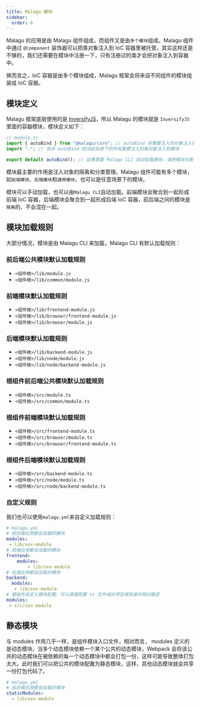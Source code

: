 ```yaml
---
title: Malagu 模块
sidebar:
  order: 6
---
```


Malagu 的应用是由 Malagu 组件组成，而组件又是由`多个模块`组成。Malagu 组件中通过 `@Component` 装饰器可以把类对象注入到 IoC 容器里被托管，其实这样还是不够的，我们还需要在模块中注册一下，只有注册过的类才会把对象注入到容器中。

换而言之，IoC 容器是由多个模块组成，Malagu 框架会将来自不同组件的模块组装成 IoC 容器。

## 模块定义

Malagu 框架底层使用的是 [InversifyJS](https://github.com/inversify/InversifyJS)，所以 Malagu 的模块就是 `InversifyJS` 里面的容器模块，模块定义如下：

```typescript
// module.ts
import { autoBind } from "@malagu/core"; // autoBind 将需要注入的对象注入到模块中，并返回该模块
import "."; // 告诉 autoBind 把当前目录下的所有需要注入的类对象注入到模块

export default autoBind(); // 如果需要 Malagu CLI 自动加载模块，请把模块对象导出为默认
```

模块最主要的作用是注入对象的隔离和分类管理。Malagu 组件可能有多个模块，如`前端模块`、`后端模块`和`通用模块`，也可以是任意场景下的模块。

模块可以手动加载，也可以由`Malagu CLI`自动加载。前端模块会聚合到一起形成前端 IoC 容器，后端模块会聚合到一起形成后端 IoC 容器，前后端之间的模块是`隔离`的，不会混在一起。

## 模块加载规则

大部分情况，模块是由 Malagu CLI 来加载，Malagu CLI 有默认加载规则：

### 前后端公共模块默认加载规则

- `<组件根>/lib/module.js`
- `<组件根>/lib/common/module.js`

### 前端模块默认加载规则

- `<组件根>/lib/frontend-module.js`
- `<组件根>/lib/browser/frontend-module.js`
- `<组件根>/lib/browser/module.js`

### 后端模块默认加载规则

- `<组件根>/lib/backend-module.js`
- `<组件根>/lib/node/module.js`
- `<组件根>/lib/node/backend-module.js`

### 根组件前后端公共模块默认加载规则

- `<组件根>/src/module.ts`
- `<组件根>/src/common/module.ts`

### 根组件前端模块默认加载规则

- `<组件根>/src/frontend-module.ts`
- `<组件根>/src/browser/module.ts`
- `<组件根>/src/browser/frontend-module.ts`

### 根组件后端模块默认加载规则

- `<组件根>/src/backend-module.ts`
- `<组件根>/src/node/module.ts`
- `<组件根>/src/node/backend-module.ts`

### 自定义规则

我们也可以使用`malagu.yml`来自定义加载规则：

```yml
# malagu.yml
# 前后端应用都会加载的模块
modules:
 - lib/xxx-module
# 前端应用都会加载的模块
frontend:
	modules:
 		- lib/xxx-module
# 后端应用都会加载的模块
backend:
  modules:
   - lib/xxx-module
# 根组件自定义模块配置，可以直接配置 ts 文件相对项目根目录的相对路径
modules:
 - src/xxx-module
```

## 静态模块

与 modules 作用几乎一样，是组件模块入口文件，相对而言， modules 定义的是动态模块，当多个动态模块依赖一个某个公共的动态模块，Webpack 会将该公共的动态模块在被依赖的每一个动态模块中都会打包一份，这样可能导致整体打包太大。此时我们可以把公共的模块配置为静态模块，这样，其他动态模块就会共享一份打包代码了。

```yml
# malagu.yml
# 前后端应用都会加载的模块
staticModules:
  - lib/xxx-module
```
